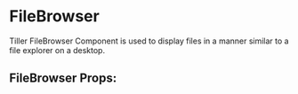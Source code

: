 

# FileBrowser

Tiller FileBrowser Component is used to display files in a manner similar to a file explorer on a desktop.

<Stories includePrimary={true} />

## FileBrowser Props:

<ArgsTable of={FileBrowser} />
